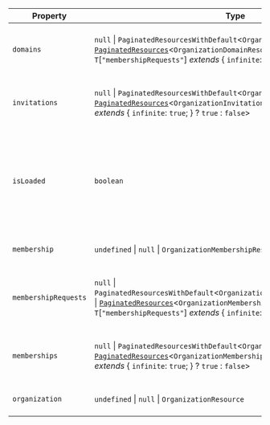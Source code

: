 

| Property                                             | Type                                                                                                                                                                                                                                                                                         | Description                                                                                                              |
| ---------------------------------------------------- | -------------------------------------------------------------------------------------------------------------------------------------------------------------------------------------------------------------------------------------------------------------------------------------------- | ------------------------------------------------------------------------------------------------------------------------ |
| <a id="domains"></a> `domains`                       | `null` \| `PaginatedResourcesWithDefault`\<`OrganizationDomainResource`\> \| [`PaginatedResources`](#paginated-resources)\<`OrganizationDomainResource`, `T`\[`"membershipRequests"`\] _extends_ \{ `infinite`: `true`; \} ? `true` : `false`\>                       | Includes a paginated list of the organization's domains.                                                                 |
| <a id="invitations"></a> `invitations`               | `null` \| `PaginatedResourcesWithDefault`\<`OrganizationInvitationResource`\> \| [`PaginatedResources`](#paginated-resources)\<`OrganizationInvitationResource`, `T`\[`"invitations"`\] _extends_ \{ `infinite`: `true`; \} ? `true` : `false`\>                      | Includes a paginated list of the organization's invitations.                                                             |
| <a id="isloaded"></a> `isLoaded`                     | `boolean`                                                                                                                                                                                                                                                                                    | A boolean that indicates whether Clerk has completed initialization. Initially `false`, becomes `true` once Clerk loads. |
| <a id="membership"></a> `membership`                 | `undefined` \| `null` \| `OrganizationMembershipResource`                                                                                                                                                                                                                                    | The current organization membership.                                                                                     |
| <a id="membershiprequests"></a> `membershipRequests` | `null` \| `PaginatedResourcesWithDefault`\<`OrganizationMembershipRequestResource`\> \| [`PaginatedResources`](#paginated-resources)\<`OrganizationMembershipRequestResource`, `T`\[`"membershipRequests"`\] _extends_ \{ `infinite`: `true`; \} ? `true` : `false`\> | Includes a paginated list of the organization's membership requests.                                                     |
| <a id="memberships"></a> `memberships`               | `null` \| `PaginatedResourcesWithDefault`\<`OrganizationMembershipResource`\> \| [`PaginatedResources`](#paginated-resources)\<`OrganizationMembershipResource`, `T`\[`"memberships"`\] _extends_ \{ `infinite`: `true`; \} ? `true` : `false`\>                      | Includes a paginated list of the organization's memberships.                                                             |
| <a id="organization"></a> `organization`             | `undefined` \| `null` \| `OrganizationResource`                                                                                                                                                                                                                                              | The currently active organization.                                                                                       |
